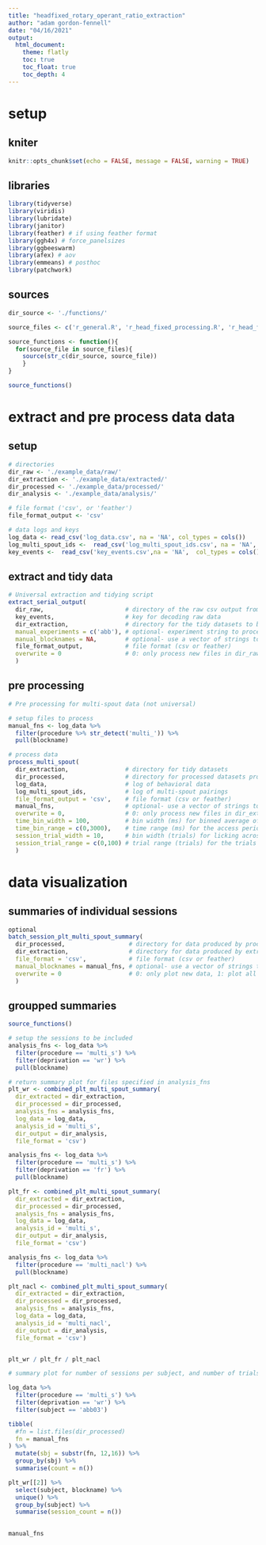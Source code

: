 ```yaml
---
title: "headfixed_rotary_operant_ratio_extraction"
author: "adam gordon-fennell"
date: "04/16/2021"
output:
  html_document:
    theme: flatly
    toc: true
    toc_float: true
    toc_depth: 4
---
```





# setup
## kniter
```r
knitr::opts_chunk$set(echo = FALSE, message = FALSE, warning = TRUE)
```

## libraries
```r
library(tidyverse)
library(viridis)
library(lubridate)
library(janitor)
library(feather) # if using feather format
library(ggh4x) # force_panelsizes
library(ggbeeswarm)
library(afex) # aov
library(emmeans) # posthoc
library(patchwork) 
```

## sources
```r
dir_source <- './functions/'

source_files <- c('r_general.R', 'r_head_fixed_processing.R', 'r_head_fixed_plots.R')

source_functions <- function(){
  for(source_file in source_files){
    source(str_c(dir_source, source_file))
    }
}

source_functions()
```

# extract and pre process data data
## setup
```r
# directories 
dir_raw <- './example_data/raw/'
dir_extraction <- './example_data/extracted/'
dir_processed <- './example_data/processed/'
dir_analysis <- './example_data/analysis/'

# file format ('csv', or 'feather')
file_format_output <- 'csv'

# data logs and keys
log_data <- read_csv('log_data.csv', na = 'NA', col_types = cols())
log_multi_spout_ids <-  read_csv('log_multi_spout_ids.csv', na = 'NA', col_types = cols())
key_events <-  read_csv('key_events.csv',na = 'NA',  col_types = cols())
```

## extract and tidy data
```r
# Universal extraction and tidying script
extract_serial_output(
  dir_raw,                       # directory of the raw csv output from the arduino
  key_events,                    # key for decoding raw data
  dir_extraction,                # directory for the tidy datasets to be saved to
  manual_experiments = c('abb'), # optional- experiment string to process a single experiment
  manual_blocknames = NA,        # optional- use a vector of strings to specify individual sessions to process 
  file_format_output,            # file format (csv or feather)
  overwrite = 0                  # 0: only process new files in dir_raw, 1: process all files found in dir_raw and overwrite data in dir_extraction
  )
```


## pre processing
```r
# Pre processing for multi-spout data (not universal)

# setup files to process
manual_fns <- log_data %>%
  filter(procedure %>% str_detect('multi_')) %>%
  pull(blockname)

# process data
process_multi_spout(
  dir_extraction,                # directory for tidy datasets
  dir_processed,                 # directory for processed datasets produced by this function
  log_data,                      # log of behavioral data
  log_multi_spout_ids,           # log of multi-spout pairings 
  file_format_output = 'csv',    # file format (csv or feather)
  manual_fns,                    # optional- use a vector of strings to specify individual sessions to proces (otherwise use independent folders)
  overwrite = 0,                 # 0: only process new files in dir_extraction, 1: process all files found in dir_extraction and overwrite data in dir_processed
  time_bin_width = 100,          # bin width (ms) for binned average of licking during access
  time_bin_range = c(0,3000),    # time range (ms) for the access period
  session_trial_width = 10,      # bin width (trials) for licking across trials (e.g. 10 for blocks of 10 trials / bin)
  session_trial_range = c(0,100) # trial range (trials) for the trials (e.g. c(0, 100) for 100 trials)
  )
```

# data visualization
## summaries of individual sessions
```r
optional
batch_session_plt_multi_spout_summary(
  dir_processed,                  # directory for data produced by process_multi_spout
  dir_extraction,                 # directory for data produced by extract_serial_output
  file_format = 'csv',            # file format (csv or feather)
  manual_blocknames = manual_fns, # optional- use a vector of strings to specify individual sessions to proces
  overwrite = 0                   # 0: only plot new data, 1: plot all data and overwrite
  )
```

## groupped summaries
```r
source_functions()

# setup the sessions to be included
analysis_fns <- log_data %>%
  filter(procedure == 'multi_s') %>% 
  filter(deprivation == 'wr') %>%
  pull(blockname)

# return summary plot for files specified in analysis_fns
plt_wr <- combined_plt_multi_spout_summary(
  dir_extracted = dir_extraction,
  dir_processed = dir_processed,
  analysis_fns = analysis_fns,
  log_data = log_data,
  analysis_id = 'multi_s', 
  dir_output = dir_analysis,
  file_format = 'csv')

analysis_fns <- log_data %>%
  filter(procedure == 'multi_s') %>%
  filter(deprivation == 'fr') %>%
  pull(blockname)

plt_fr <- combined_plt_multi_spout_summary(
  dir_extracted = dir_extraction,
  dir_processed = dir_processed,
  analysis_fns = analysis_fns,
  log_data = log_data,
  analysis_id = 'multi_s', 
  dir_output = dir_analysis,
  file_format = 'csv')

analysis_fns <- log_data %>%
  filter(procedure == 'multi_nacl') %>%
  pull(blockname)

plt_nacl <- combined_plt_multi_spout_summary(
  dir_extracted = dir_extraction,
  dir_processed = dir_processed,
  analysis_fns = analysis_fns,
  log_data = log_data,
  analysis_id = 'multi_nacl', 
  dir_output = dir_analysis,
  file_format = 'csv')


plt_wr / plt_fr / plt_nacl
```

```r

# summary plot for number of sessions per subject, and number of trials / session

log_data %>%
  filter(procedure == 'multi_s') %>% 
  filter(deprivation == 'wr') %>%
  filter(subject == 'abb03')

tibble(
  #fn = list.files(dir_processed)
  fn = manual_fns
) %>%
  mutate(sbj = substr(fn, 12,16)) %>%
  group_by(sbj) %>%
  summarise(count = n())

plt_wr[[2]] %>%
  select(subject, blockname) %>%
  unique() %>%
  group_by(subject) %>%
  summarise(session_count = n())
  

manual_fns

```

